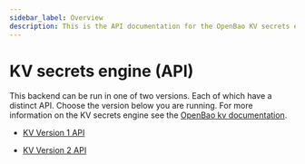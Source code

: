 ```yaml
---
sidebar_label: Overview
description: This is the API documentation for the OpenBao KV secrets engine.
---
```


# KV secrets engine (API)

This backend can be run in one of two versions. Each of which have a distinct API.
Choose the version below you are running. For more information on the KV secrets
engine see the [OpenBao kv documentation](/docs/secrets/kv).

- [KV Version 1 API](kv-v1.mdx)

- [KV Version 2 API](kv-v2.mdx)
